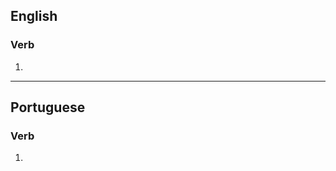 ==English==

===Verb===
{{head|en|verb form}}

# {{en-third-person singular of|exorcize}}

----

==Portuguese==

===Verb===
{{head|pt|verb form}}

# {{pt-verb-form-of|exorcizar}}